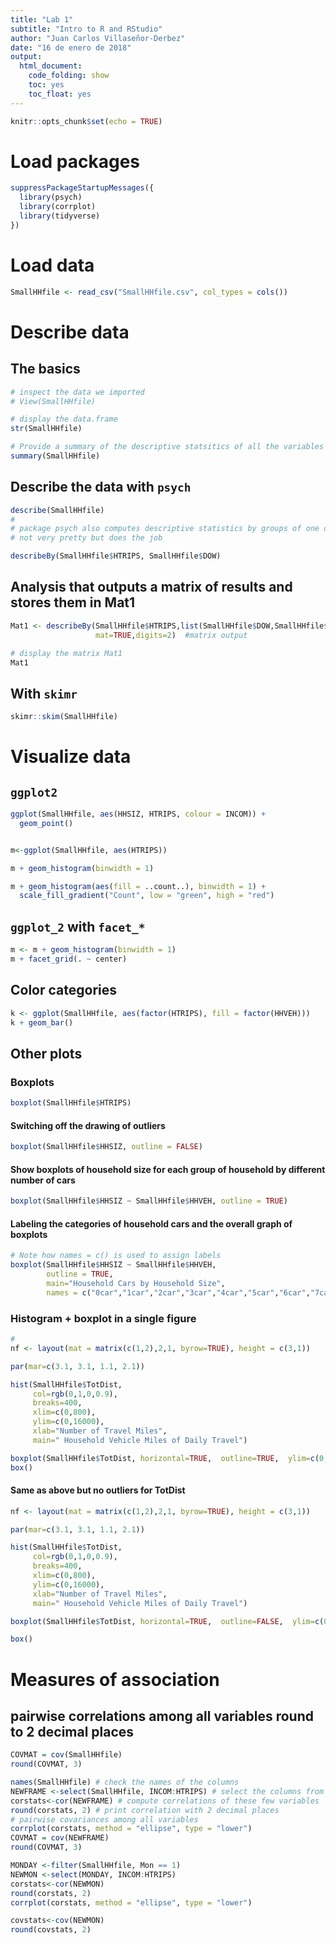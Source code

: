 ```yaml
---
title: "Lab 1"
subtitle: "Intro to R and RStudio"
author: "Juan Carlos Villaseñor-Derbez"
date: "16 de enero de 2018"
output:
  html_document:
    code_folding: show
    toc: yes
    toc_float: yes
---
```


```r
knitr::opts_chunk$set(echo = TRUE)
```

# Load packages

```r
suppressPackageStartupMessages({
  library(psych)
  library(corrplot)
  library(tidyverse)
})
```

# Load data

```r
SmallHHfile <- read_csv("SmallHHfile.csv", col_types = cols())
```

# Describe data

## The basics

```r
# inspect the data we imported
# View(SmallHHfile)

# display the data.frame
str(SmallHHfile)

# Provide a summary of the descriptive statsitics of all the variables
summary(SmallHHfile)
```

## Describe the data with `psych`

```r
describe(SmallHHfile)
#
# package psych also computes descriptive statistics by groups of one or more variables
# not very pretty but does the job

describeBy(SmallHHfile$HTRIPS, SmallHHfile$DOW)
```

## Analysis that outputs a matrix of results and stores them in Mat1

```r
Mat1 <- describeBy(SmallHHfile$HTRIPS,list(SmallHHfile$DOW,SmallHHfile$HHVEH),
                   mat=TRUE,digits=2)  #matrix output

# display the matrix Mat1
Mat1
```

## With `skimr`

```r
skimr::skim(SmallHHfile)
```

# Visualize data

## `ggplot2`

```r
ggplot(SmallHHfile, aes(HHSIZ, HTRIPS, colour = INCOM)) + 
  geom_point()


m<-ggplot(SmallHHfile, aes(HTRIPS))

m + geom_histogram(binwidth = 1)

m + geom_histogram(aes(fill = ..count..), binwidth = 1) +
  scale_fill_gradient("Count", low = "green", high = "red")

```

## `ggplot_2` with `facet_*`

```r
m <- m + geom_histogram(binwidth = 1)
m + facet_grid(. ~ center)
```

## Color categories

```r
k <- ggplot(SmallHHfile, aes(factor(HTRIPS), fill = factor(HHVEH)))
k + geom_bar()
```

## Other plots

### Boxplots

```r
boxplot(SmallHHfile$HTRIPS)
```

#### Switching off the drawing of outliers

```r
boxplot(SmallHHfile$HHSIZ, outline = FALSE)
```

#### Show boxplots of household size for each group of household by different number of cars

```r
boxplot(SmallHHfile$HHSIZ ~ SmallHHfile$HHVEH, outline = TRUE)
```

#### Labeling the categories of household cars and the overall graph of boxplots

```r
# Note how names = c() is used to assign labels
boxplot(SmallHHfile$HHSIZ ~ SmallHHfile$HHVEH,
        outline = TRUE,
        main="Household Cars by Household Size",
        names = c("0car","1car","2car","3car","4car","5car","6car","7car","8car"))
```

### Histogram + boxplot in a single figure

```r
#
nf <- layout(mat = matrix(c(1,2),2,1, byrow=TRUE), height = c(3,1))

par(mar=c(3.1, 3.1, 1.1, 2.1))

hist(SmallHHfile$TotDist,
     col=rgb(0,1,0,0.9),
     breaks=400,
     xlim=c(0,800), 
     ylim=c(0,16000),
     xlab="Number of Travel Miles",
     main=" Household Vehicle Miles of Daily Travel")

boxplot(SmallHHfile$TotDist, horizontal=TRUE,  outline=TRUE,  ylim=c(0,800), frame=F, col = "green1")
box()
```

#### Same as above but no outliers for TotDist

```r
nf <- layout(mat = matrix(c(1,2),2,1, byrow=TRUE), height = c(3,1))

par(mar=c(3.1, 3.1, 1.1, 2.1))

hist(SmallHHfile$TotDist,
     col=rgb(0,1,0,0.9),
     breaks=400,
     xlim=c(0,800), 
     ylim=c(0,16000),
     xlab="Number of Travel Miles",
     main=" Household Vehicle Miles of Daily Travel")

boxplot(SmallHHfile$TotDist, horizontal=TRUE,  outline=FALSE,  ylim=c(0,800), frame=F, col = "green1")

box()
```

# Measures of association

## pairwise correlations among all variables round to 2 decimal places

```r
COVMAT = cov(SmallHHfile)
round(COVMAT, 3)
```

```r
names(SmallHHfile) # check the names of the columns
NEWFRAME <-select(SmallHHfile, INCOM:HTRIPS) # select the columns from INCOM to HTRIPS
corstats<-cor(NEWFRAME) # compute correlations of these few variables
round(corstats, 2) # print correlation with 2 decimal places
# pairwise covariances among all variables 
corrplot(corstats, method = "ellipse", type = "lower")
COVMAT = cov(NEWFRAME)
round(COVMAT, 3)
```


```r
MONDAY <-filter(SmallHHfile, Mon == 1)
NEWMON <-select(MONDAY, INCOM:HTRIPS)
corstats<-cor(NEWMON)
round(corstats, 2)
corrplot(corstats, method = "ellipse", type = "lower")

covstats<-cov(NEWMON)
round(covstats, 2)
```


